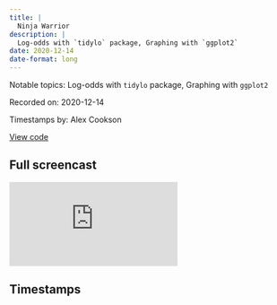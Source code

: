 ```yaml
---
title: |
  Ninja Warrior
description: |
  Log-odds with `tidylo` package, Graphing with `ggplot2`
date: 2020-12-14
date-format: long
---
```


Notable topics: Log-odds with `tidylo` package, Graphing with `ggplot2`

Recorded on: 2020-12-14

Timestamps by: Alex Cookson

[View code](NA)

## Full screencast

<iframe class="video" src="https://www.youtube.com/embed/4AhXvMsCooM" title="YouTube video player" frameborder="0" allow="accelerometer; autoplay; clipboard-write; encrypted-media; gyroscope; picture-in-picture" allowfullscreen></iframe>

## Timestamps

<script id="timestamps" type="application-json">[{"timestamp_with_hours":"0:2:35","description":"Inspecting the dataset","timestamp_sec":155},{"timestamp_with_hours":"0:6:40","description":"Using `geom_histogram` to look at distribution of obstacles in a stage","functions":"geom_histogram","timestamp_sec":400},{"timestamp_with_hours":"0:9:05","description":"Using `str_remove` function to clean stage names (remove \"(Regional/City)\")","functions":"str_remove","timestamp_sec":545},{"timestamp_with_hours":"0:10:40","description":"Asking, \"Are there obstacles that are more common in the Finals than Qualifying rounds?\"","timestamp_sec":640},{"timestamp_with_hours":"0:10:50","description":"Using `bind_log_odds` function from `tidylo` package to calculate log-odds of obstacles within a stage type","functions":"bind_log_odds","packages":"tidylo","timestamp_sec":650},{"timestamp_with_hours":"0:16:05","description":"Using `unite` function to combine two columns","functions":"unite","timestamp_sec":965},{"timestamp_with_hours":"0:18:20","description":"Graphing the average position of different obstacles with many, many tweaks to make it look nice","timestamp_sec":1100},{"timestamp_with_hours":"0:23:10","description":"Creating a stacked bar plot of which obstacles appear in which order","timestamp_sec":1390},{"timestamp_with_hours":"0:30:30","description":"Turning stacked bar plot visualization into a custom function","timestamp_sec":1830},{"timestamp_with_hours":"0:37:40","description":"Asking, \"Is there data on how difficult an obstacle is?\"","timestamp_sec":2260},{"timestamp_with_hours":"0:45:30","description":"Visualizing which obstacles appear in different seasons with `geom_tile` and a lot of tweaking","functions":"geom_tile","timestamp_sec":2730},{"timestamp_with_hours":"0:50:22","description":"Reviewing the result of the previous step (obstacles in different seasons)","timestamp_sec":3022},{"timestamp_with_hours":"0:59:25","description":"Summary of screencast","timestamp_sec":3565}]</script>

